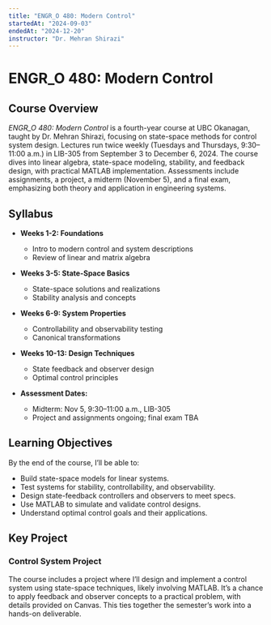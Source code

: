```yaml
---
title: "ENGR_O 480: Modern Control"
startedAt: "2024-09-03"
endedAt: "2024-12-20"
instructor: "Dr. Mehran Shirazi"
---
```

# ENGR_O 480: Modern Control

## Course Overview

*ENGR_O 480: Modern Control* is a fourth-year course at UBC Okanagan, taught by Dr. Mehran Shirazi, focusing on state-space methods for control system design. Lectures run twice weekly (Tuesdays and Thursdays, 9:30–11:00 a.m.) in LIB-305 from September 3 to December 6, 2024. The course dives into linear algebra, state-space modeling, stability, and feedback design, with practical MATLAB implementation. Assessments include assignments, a project, a midterm (November 5), and a final exam, emphasizing both theory and application in engineering systems.

## Syllabus

- **Weeks 1-2: Foundations**  
  - Intro to modern control and system descriptions  
  - Review of linear and matrix algebra  

- **Weeks 3-5: State-Space Basics**  
  - State-space solutions and realizations  
  - Stability analysis and concepts  

- **Weeks 6-9: System Properties**  
  - Controllability and observability testing  
  - Canonical transformations  

- **Weeks 10-13: Design Techniques**  
  - State feedback and observer design  
  - Optimal control principles  

- **Assessment Dates:**  
  - Midterm: Nov 5, 9:30–11:00 a.m., LIB-305  
  - Project and assignments ongoing; final exam TBA  

## Learning Objectives

By the end of the course, I’ll be able to:  
- Build state-space models for linear systems.  
- Test systems for stability, controllability, and observability.  
- Design state-feedback controllers and observers to meet specs.  
- Use MATLAB to simulate and validate control designs.  
- Understand optimal control goals and their applications.  

## Key Project

### Control System Project  
The course includes a project where I’ll design and implement a control system using state-space techniques, likely involving MATLAB. It’s a chance to apply feedback and observer concepts to a practical problem, with details provided on Canvas. This ties together the semester’s work into a hands-on deliverable.